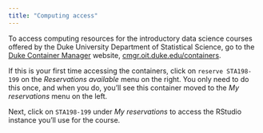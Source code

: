 ```yaml
---
title: "Computing access"
---
```


To access computing resources for the introductory data science courses offered by the Duke University Department of Statistical Science, go to the [Duke Container Manager](https://cmgr.oit.duke.edu/containers) website, [cmgr.oit.duke.edu/containers](https://cmgr.oit.duke.edu/containers).

If this is your first time accessing the containers, click on `reserve STA198-199` on the *Reservations available* menu on the right.
You only need to do this once, and when you do, you'll see this container moved to the *My reservations* menu on the left.

Next, click on `STA198-199` under *My reservations* to access the RStudio instance you'll use for the course.
